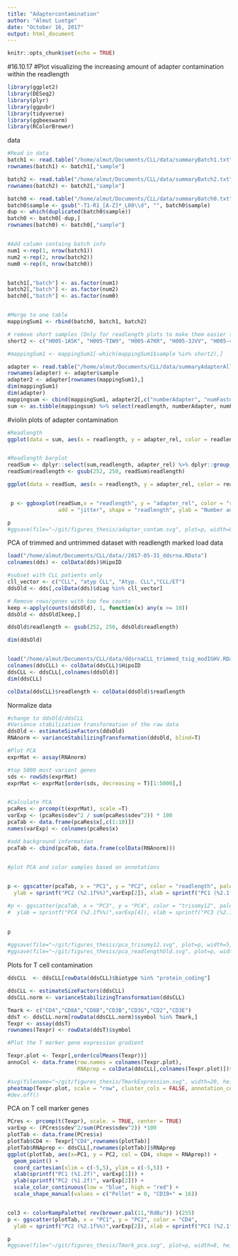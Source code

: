 ```yaml
---
title: "Adaptercontamination"
author: "Almut Luetge"
date: "October 16, 2017"
output: html_document
---
```


```r
knitr::opts_chunk$set(echo = TRUE)
```

#16.10.17
#Plot visualizing the increasing amount of adapter contamination within the readlength

```r

library(ggplot2)
library(DESeq2)
library(plyr)
library(ggpubr)
library(tidyverse)
library(ggbeeswarm)
library(RColorBrewer)

```

data
```r
#Read in data
batch1 <- read.table("/home/almut/Documents/CLL/data/summaryBatch1.txt", header = T)
rownames(batch1) <- batch1[,"sample"]

batch2 <- read.table("/home/almut/Documents/CLL/data/summaryBatch2.txt", header = T)
rownames(batch2) <- batch2[,"sample"]

batch0 <- read.table("/home/almut/Documents/CLL/data/summaryBatch0.txt", header = T)
batch0$sample <- gsub("-T1-R1_[A-Z]*_L00\\d", "", batch0$sample)
dup <- which(duplicated(batch0$sample))
batch0 <- batch0[-dup,]
rownames(batch0) <- batch0[,"sample"]


#Add column containg batch info
num1 <-rep(1, nrow(batch1))
num2 <-rep(2, nrow(batch2))
num0 <-rep(0, nrow(batch0))


batch1[,"batch"] <- as.factor(num1)
batch2[,"batch"] <- as.factor(num2)
batch0[,"batch"] <- as.factor(num0)


#Merge to one table
mappingSum1 <- rbind(batch0, batch1, batch2)

# remove short samples (Only for readlength plots to make them easier to understand -not nesseccary comment out!)
short2 <- c("H005-1A5K", "H005-TIW9", "H005-A7KR", "H005-3JVV", "H005-424M", "H005-46LY", "H005-GN55", "H005-JQ6C", "H005-KATI","H005-MA8Z", "H005-ON0V", "H005-Q9PA", "H005-1A5K_II", "H005-TIW9_II", "H005-A7KR_II", "H005-3JVV_II", "H005-424M_II", "H005-46LY_II", "H005-GN55_II", "H005-JQ6C_II", "H005-KATI_II","H005-MA8Z_II", "H005-ON0V_II", "H005-Q9PA_II")

#mappingSum1 <- mappingSum1[-which(mappingSum1$sample %in% short2),]


```


```r
adapter <- read.table("/home/almut/Documents/CLL/data/summaryAdapterAll.txt", header = T)
rownames(adapter) <- adapter$sample
adapter2 <- adapter[rownames(mappingSum1),]
dim(mappingSum1)
dim(adapter)
mappingsum <- cbind(mappingSum1, adapter2[,c("numberAdapter", "numFastqFiles")])
sum <- as.tibble(mappingsum) %>% select(readlength, numberAdapter, numFastqFiles) %>% mutate(adapter_rel = as.numeric(numberAdapter)*as.numeric(numFastqFiles))

```

#violin plots of adapter contamination
```r


#Readlength
ggplot(data = sum, aes(x = readlength, y = adapter_rel, color = readlength)) + geom_jitter(size = 5) + labs(x = "Length of reads", y="Number of adapter") + theme(axis.text.x = element_text(size = 30, angle = 90, vjust = 0.5), axis.text.y = element_text(size = 30), axis.title = element_text(size = 50), legend.key.size = unit(1.5, "cm"), legend.text = element_text(size = 30), legend.title = element_text(size = 40))


#Readlength barplot
readSum <- dplyr::select(sum,readlength, adapter_rel) %>% dplyr::group_by(readlength) #%>% dplyr::summarise(averageRead = mean(readlength))
readSum$readlength <- gsub(252, 250, readSum$readlength)

ggplot(data = readSum, aes(x = readlength, y = adapter_rel, color = readlength, fill = readlength)) + geom_beeswarm(size= 7) + labs(x = "Batch", y="Average mapped length") + theme(axis.text.x = element_text(size = 30, angle = 90, vjust = 0.5), axis.text.y = element_text(size = 30), axis.title = element_text(size = 50))


 p <- ggboxplot(readSum,x = "readlength", y = "adapter_rel", color = "readlength", palette =c("#00AFBB", "#E7B800", "#FC4E07"),
                add = "jitter", shape = "readlength", ylab = "Number adapter", legend = "right")

p
#ggsave(file="~/git/figures_thesis/adapter_contam.svg", plot=p, width=8, height=5)


```


PCA of trimmed and untrimmed dataset with readlength marked
load data
```r
load("/home/almut/Documents/CLL/data//2017-05-31_ddsrna.RData")          #dds-object containg previous data
colnames(dds) <- colData(dds)$HipoID

#subset with CLL patients only
cll_vector <- c("CLL", "atyp CLL", "Atyp. CLL","CLL/ET")
ddsOld <- dds[,colData(dds)$diag %in% cll_vector]

# Remove rows/genes with too few counts
keep <-apply(counts(ddsOld), 1, function(x) any(x >= 10))
ddsOld <- ddsOld[keep,]

ddsOld$readlength <- gsub(252, 250, ddsOld$readlength)

dim(ddsOld)


load("/home/almut/Documents/CLL/data/ddsrnaCLL_trimmed_tsig_modIGHV.RData")   #trimmed dataset
colnames(ddsCLL) <- colData(ddsCLL)$HipoID
ddsCLL <- ddsCLL[,colnames(ddsOld)]
dim(ddsCLL)

colData(ddsCLL)$readlength <- colData(ddsOld)$readlength 

```


Normalize data
```r
#change to ddsOld/ddsCLL
#Variance stabilization transformation of the raw data
ddsOld <- estimateSizeFactors(ddsOld)           
RNAnorm <- varianceStabilizingTransformation(ddsOld, blind=T)
```

```r
#Plot PCA
exprMat <- assay(RNAnorm)

#top 5000 most variant genes
sds <- rowSds(exprMat)
exprMat <- exprMat[order(sds, decreasing = T)[1:5000],]


#Calculate PCA
pcaRes <- prcomp(t(exprMat), scale =T)
varExp <- (pcaRes$sdev^2 / sum(pcaRes$sdev^2)) * 100
pcaTab <- data.frame(pcaRes$x[,c(1:10)])
names(varExp) <- colnames(pcaRes$x)

#add background information
pcaTab <- cbind(pcaTab, data.frame(colData(RNAnorm)))


#plot PCA and color samples based on annotations

  
p <- ggscatter(pcaTab, x = "PC1", y = "PC2", color = "readlength", palette = c("#00AFBB", "#E7B800", "#FC4E07"),
  ylab = sprintf("PC2 (%2.1f%%)",varExp[2]), xlab = sprintf("PC1 (%2.1f%%)",varExp[1]), legend = "right", main = "PCA before adapter trimming") + coord_fixed()

#p <- ggscatter(pcaTab, x = "PC3", y = "PC4", color = "trisomy12", palette = "jco",
#  ylab = sprintf("PC4 (%2.1f%%)",varExp[4]), xlab = sprintf("PC3 (%2.1f%%)",varExp[3]), legend = "right", main = "Trisomy12") + #coord_fixed()

 
p  
 
#ggsave(file="~/git/figures_thesis/pca_trisomy12.svg", plot=p, width=5, height=5)
#ggsave(file="~/git/figures_thesis/pca_readlengthOld.svg", plot=p, width=5, height=5)

```


Plots for T cell contamination
```r
ddsCLL  <- ddsCLL[rowData(ddsCLL)$biotype %in% "protein_coding"]

ddsCLL <- estimateSizeFactors(ddsCLL)
ddsCLL.norm <- varianceStabilizingTransformation(ddsCLL)

Tmark <- c("CD4","CD8A","CD8B","CD3B","CD3G","CD2","CD3E")
ddsT <- ddsCLL.norm[rowData(ddsCLL.norm)$symbol %in% Tmark,]
Texpr <- assay(ddsT)
rownames(Texpr) <- rowData(ddsT)$symbol

#Plot the T marker gene expression gradient

Texpr.plot <- Texpr[,order(colMeans(Texpr))]
annoCol <- data.frame(row.names = colnames(Texpr.plot), 
                      RNAprep = colData(ddsCLL[,colnames(Texpr.plot)])$RNAprep)

#svg(filename="~/git/figures_thesis/TmarkExpression.svg", width=20, height=5)
pheatmap(Texpr.plot, scale = "row", cluster_cols = FALSE, annotation_col = annoCol, show_colnames = F, annotation_colors = list(RNAprep=c("CD19+" = "#00AFBB", "Pellet" = "#FC4E07")), fontsize = 20)
#dev.off()


```
PCA on T cell marker genes
```r
PCres <- prcomp(t(Texpr), scale. = TRUE, center = TRUE)
varExp <- (PCres$sdev^2/sum(PCres$sdev^2)) *100
plotTab <- data.frame(PCres$x)
plotTab$CD4 <- Texpr["CD4",rownames(plotTab)]
plotTab$RNAprep <- ddsCLL[,rownames(plotTab)]$RNAprep
ggplot(plotTab, aes(x=PC1, y = PC2, col = CD4, shape = RNAprep)) + 
  geom_point() +
  coord_cartesian(xlim = c(-5,5), ylim = c(-5,5)) +
  xlab(sprintf("PC1 (%1.2f)", varExp[1])) +
  ylab(sprintf("PC2 (%1.2f)", varExp[2])) +
  scale_color_continuous(low = "blue", high = "red") +
  scale_shape_manual(values = c("Pellet" = 0, "CD19+" = 16))


col3 <- colorRampPalette( rev(brewer.pal(11,"RdBu")) )(255)
p <- ggscatter(plotTab, x = "PC1", y = "PC2", color = "CD4",
  ylab = sprintf("PC2 (%2.1f%%)",varExp[2]), xlab = sprintf("PC1 (%2.1f%%)",varExp[1]), legend = "right", main = "PCA T cell marker genes") +  scale_color_continuous(low = "royalblue2", high =  "indianred2") + coord_fixed()

p
#ggsave(file="~/git/figures_thesis/Tmark_pca.svg", plot=p, width=8, height=5)

```



